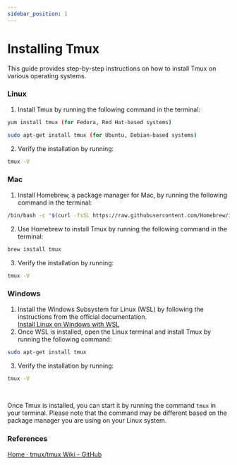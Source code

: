 ```yaml
---
sidebar_position: 1
---
```

# Installing Tmux
This guide provides step-by-step instructions on how to install Tmux on various operating systems.
### Linux
1. Install Tmux by running the following command in the terminal:
```sh
yum install tmux (for Fedora, Red Hat-based systems)
```
```sh
sudo apt-get install tmux (for Ubuntu, Debian-based systems)
```
2. Verify the installation by running: 
```sh
tmux -V
```
### Mac
1. Install Homebrew, a package manager for Mac, by running the following command in the terminal:
```sh
/bin/bash -c "$(curl -fsSL https://raw.githubusercontent.com/Homebrew/install/HEAD/install.sh)"
```
2. Use Homebrew to install Tmux by running the following command in the terminal:
```sh
brew install tmux
```
3. Verify the installation by running: 
```sh
tmux -V
```
### Windows
1. Install the Windows Subsystem for Linux (WSL) by following the instructions from the official documentation.<br/> 
[Install Linux on Windows with WSL](https://learn.microsoft.com/en-us/windows/wsl/install)
2. Once WSL is installed, open the Linux terminal and install Tmux by running the following command:
```sh
sudo apt-get install tmux
```
3. Verify the installation by running:
```sh
tmux -V
```
<br/>

Once Tmux is installed, you can start it by running the command `tmux` in your terminal.
Please note that the command may be different based on the package manager you are using on your Linux system.

### References

[Home · tmux/tmux Wiki - GitHub](https://github.com/tmux/tmux/wiki)
